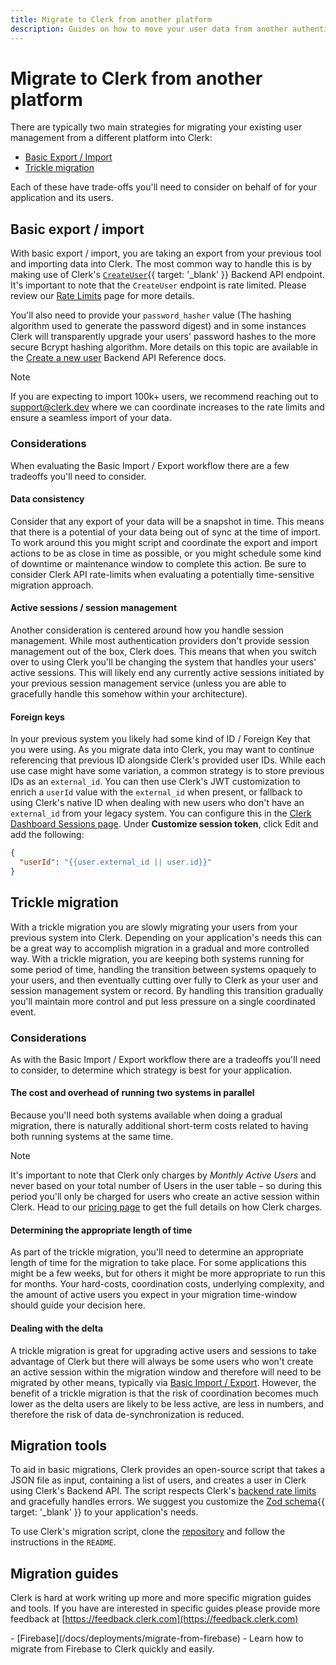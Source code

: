 ```yaml
---
title: Migrate to Clerk from another platform
description: Guides on how to move your user data from another authentication platform to Clerk.
---
```


# Migrate to Clerk from another platform

There are typically two main strategies for migrating your existing user management from a different platform into Clerk:

- [Basic Export / Import](#basic-export-import)
- [Trickle migration](#trickle-migration)

Each of these have trade-offs you'll need to consider on behalf of for your application and its users.

## Basic export / import

With basic export / import, you are taking an export from your previous tool and importing data into Clerk. The most common way to handle this is by making use of Clerk's [`CreateUser`](/docs/reference/backend-api/tag/Users#operation/CreateUser){{ target: '_blank' }} Backend API endpoint. It's important to note that the `CreateUser` endpoint is rate limited. Please review our [Rate Limits](/docs/backend-requests/resources/rate-limits#backend-api-requests) page for more details.

You'll also need to provide your `password_hasher` value (The hashing algorithm used to generate the password digest) and in some instances Clerk will transparently upgrade your users' password hashes to the more secure Bcrypt hashing algorithm. More details on this topic are available in the [Create a new user](/docs/reference/backend-api/tag/Users#operation/CreateUser!path=password_hasher\&t=request) Backend API Reference docs.

> [!NOTE]
> If you are expecting to import 100k+ users, we recommend reaching out to [support@clerk.dev](mailto:support@clerk.dev) where we can coordinate increases to the rate limits and ensure a seamless import of your data.

### Considerations

When evaluating the Basic Import / Export workflow there are a few tradeoffs you'll need to consider.

#### Data consistency

Consider that any export of your data will be a snapshot in time. This means that there is a potential of your data being out of sync at the time of import. To work around this you might script and coordinate the export and import actions to be as close in time as possible, or you might schedule some kind of downtime or maintenance window to complete this action. Be sure to consider Clerk API rate-limits when evaluating a potentially time-sensitive migration approach.

#### Active sessions / session management

Another consideration is centered around how you handle session management. While most authentication providers don't provide session management out of the box, Clerk does. This means that when you switch over to using Clerk you'll be changing the system that handles your users' active sessions. This will likely end any currently active sessions initiated by your previous session management service (unless you are able to gracefully handle this somehow within your architecture).

#### Foreign keys

In your previous system you likely had some kind of ID / Foreign Key that you were using. As you migrate data into Clerk, you may want to continue referencing that previous ID alongside Clerk's provided user IDs. While each use case might have some variation, a common strategy is to store previous IDs as an `external_id`. You can then use Clerk's JWT customization to enrich a `userId` value with the `external_id` when present, or fallback to using Clerk's native ID when dealing with new users who don't have an `external_id` from your legacy system. You can configure this in the [Clerk Dashboard Sessions page](https://dashboard.clerk.com/last-active?path=sessions). Under **Customize session token**, click Edit and add the following:

```json
{
  "userId": "{{user.external_id || user.id}}"
}
```

## Trickle migration

With a trickle migration you are slowly migrating your users from your previous system into Clerk. Depending on your application's needs this can be a great way to accomplish migration in a gradual and more controlled way. With a trickle migration, you are keeping both systems running for some period of time, handling the transition between systems opaquely to your users, and then eventually cutting over fully to Clerk as your user and session management system or record. By handling this transition gradually you'll maintain more control and put less pressure on a single coordinated event.

### Considerations

As with the Basic Import / Export workflow there are a tradeoffs you'll need to consider, to determine which strategy is best for your application.

#### The cost and overhead of running two systems in parallel

Because you'll need both systems available when doing a gradual migration, there is naturally additional short-term costs related to having both running systems at the same time.

> [!NOTE]
> It's important to note that Clerk only charges by _Monthly Active Users_ and never based on your total number of Users in the user table – so during this period you'll only be charged for users who create an active session within Clerk. Head to our [pricing page](/pricing) to get the full details on how Clerk charges.

#### Determining the appropriate length of time

As part of the trickle migration, you'll need to determine an appropriate length of time for the migration to take place. For some applications this might be a few weeks, but for others it might be more appropriate to run this for months. Your hard-costs, coordination costs, underlying complexity, and the amount of active users you expect in your migration time-window should guide your decision here.

#### Dealing with the delta

A trickle migration is great for upgrading active users and sessions to take advantage of Clerk but there will always be some users who won't create an active session within the migration window and therefore will need to be migrated by other means, typically via [Basic Import / Export](#basic-export-import). However, the benefit of a trickle migration is that the risk of coordination becomes much lower as the delta users are likely to be less active, are less in numbers, and therefore the risk of data de-synchronization is reduced.

## Migration tools

To aid in basic migrations, Clerk provides an open-source script that takes a JSON file as input, containing a list of users, and creates a user in Clerk using Clerk's Backend API. The script respects Clerk's [backend rate limits](/docs/backend-requests/resources/rate-limits#backend-api-requests) and gracefully handles errors. We suggest you customize the [Zod schema](https://github.com/clerk/migration-script/blob/main/index.ts#L25-L43){{ target: '_blank' }} to your application's needs.

To use Clerk's migration script, clone the [repository](https://github.com/clerk/migration-script) and follow the instructions in the `README`.

## Migration guides

Clerk is hard at work writing up more and more specific migration guides and tools. If you have are interested in specific guides please provide more feedback at [https://feedback.clerk.com](https://feedback.clerk.com)

<Cards>
  - [Firebase](/docs/deployments/migrate-from-firebase)
  - Learn how to migrate from Firebase to Clerk quickly and easily.
</Cards>
